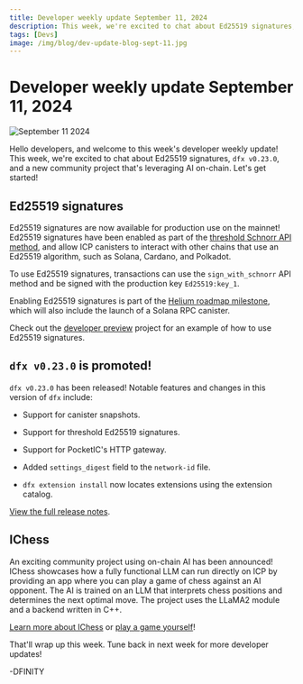 ```yaml
---
title: Developer weekly update September 11, 2024
description: This week, we're excited to chat about Ed25519 signatures, dfx v0.23.0, and a new community project that's leveraging AI on-chain.
tags: [Devs]
image: /img/blog/dev-update-blog-sept-11.jpg
---
```


# Developer weekly update September 11, 2024

![September 11 2024](../../static/img/blog/dev-update-blog-sept-11.jpg)

Hello developers, and welcome to this week's developer weekly update! This week, we're excited to chat about Ed25519 signatures, `dfx v0.23.0`, and a new community project that's leveraging AI on-chain. Let's get started!

## Ed25519 signatures

Ed25519 signatures are now available for production use on the mainnet! Ed25519 signatures have been enabled as part of the [threshold Schnorr API method](/docs/current/references/ic-interface-spec#ic-sign_with_schnorr), and allow ICP canisters to interact with other chains that use an Ed25519 algorithm, such as Solana, Cardano, and Polkadot.

To use Ed25519 signatures, transactions can use the `sign_with_schnorr` API method and be signed with the production key `Ed25519:key_1`.

Enabling Ed25519 signatures is part of the [Helium roadmap milestone](https://internetcomputer.org/roadmap#Chain%20Fusion-Helium), which will also include the launch of a Solana RPC canister.

Check out the [developer preview](https://github.com/domwoe/schnorr_canister) project for an example of how to use Ed25519 signatures.

## `dfx v0.23.0` is promoted!

`dfx v0.23.0` has been released! Notable features and changes in this version of `dfx` include:

- Support for canister snapshots.

- Support for threshold Ed25519 signatures.

- Support for PocketIC's HTTP gateway.

- Added `settings_digest` field to the `network-id` file.

- `dfx extension install` now locates extensions using the extension catalog.

[View the full release notes](https://github.com/dfinity/sdk/releases/tag/0.23.0).

## IChess

An exciting community project using on-chain AI has been announced! IChess showcases how a fully functional LLM can run directly on ICP by providing an app where you can play a game of chess against an AI opponent. The AI is trained on an LLM that interprets chess positions and determines the next optimal move. The project uses the LLaMA2 module and a backend written in C++. 

[Learn more about IChess](https://forum.dfinity.org/t/ai-player-on-icp-ichess/34839) or [play a game yourself](https://cirh4-aiaaa-aaaan-qmvqa-cai.icp0.io/)!

That'll wrap up this week. Tune back in next week for more developer updates!

-DFINITY
